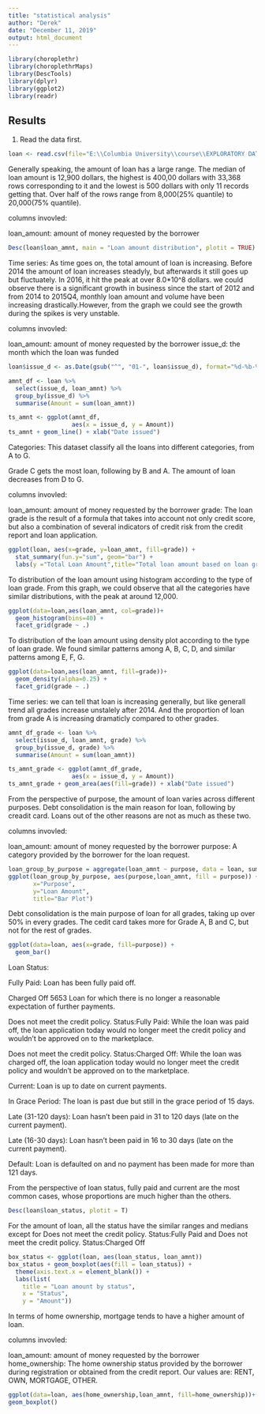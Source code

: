 ```yaml
---
title: "statistical analysis"
author: "Derek"
date: "December 11, 2019"
output: html_document
---
```


```r
library(choroplethr)
library(choroplethrMaps)
library(DescTools)
library(dplyr)
library(ggplot2)
library(readr)
```

## Results

1. Read the data first. 

```r
loan <- read.csv(file="E:\\Columbia University\\course\\EXPLORATORY DATA ANALYSIS\\assignment\\finalproject\\EDAV\\resources/loan.csv", header=TRUE, sep=",")
```

Generally speaking, the amount of loan has a large range. The median of loan amount is 12,900 dollars, the highest is 400,00 dollars with 33,368 rows corresponding to it and the lowest is 500 dollars with only 11 records getting that. 
Over half of the rows range from 8,000(25% quantile) to 20,000(75% quantile).  

columns invovled: 

loan_amount: amount of money requested by the borrower

```r
Desc(loan$loan_amnt, main = "Loan amount distribution", plotit = TRUE)

```


Time series: As time goes on, the total amount of loan is increasing. Before 2014 the amount of loan increases steadyly, but afterwards it still goes up but fluctuately. In 2016, it hit the peak at over 8.0*10^8 dollars. we could observe there is a significant growth in business since the start of 2012 and from 2014 to 2015Q4, monthly loan amount and volume have been increasing drastically.However, from the graph we could see the growth during the spikes is very unstable.

columns invovled: 

loan_amount: amount of money requested by the borrower
issue_d: the month which the loan was funded	

```r
loan$issue_d <- as.Date(gsub("^", "01-", loan$issue_d), format="%d-%b-%Y")

amnt_df <- loan %>% 
  select(issue_d, loan_amnt) %>% 
  group_by(issue_d) %>% 
  summarise(Amount = sum(loan_amnt))

ts_amnt <- ggplot(amnt_df, 
                  aes(x = issue_d, y = Amount))
ts_amnt + geom_line() + xlab("Date issued")
```

Categories:  This dataset classify all the loans into different categories, from A to G.

Grade C gets the most loan, following by B and A. The amount of loan decreases from D to G.

columns invovled: 

loan_amount: amount of money requested by the borrower
grade: The loan grade is the result of a formula that takes into account not only credit score, but also a combination of several indicators of credit risk from the credit report and loan application.

```r
ggplot(loan, aes(x=grade, y=loan_amnt, fill=grade)) +
  stat_summary(fun.y="sum", geom="bar") +
  labs(y ="Total Loan Amount",title="Total loan amount based on loan grade")
```

To distribution of the loan amount using histogram according to the type of loan grade. From this graph, we could observe that all the categories have similar distributions, with the peak at around 12,000. 

```r
ggplot(data=loan,aes(loan_amnt, col=grade))+
  geom_histogram(bins=40) + 
  facet_grid(grade ~ .)
```

To distribution of the loan amount using density plot according to the type of loan grade. We found similar patterns among A, B, C, D, and similar patterns among E, F, G.

```r
ggplot(data=loan,aes(loan_amnt, fill=grade))+
  geom_density(alpha=0.25) + 
  facet_grid(grade ~ .)
```

Time series: we can tell that loan is increasing generally, but like generall trend all grades increase unstalely after 2014. And the proportion of loan from grade A is increasing dramaticly compared to other grades.

```r
amnt_df_grade <- loan %>% 
  select(issue_d, loan_amnt, grade) %>% 
  group_by(issue_d, grade) %>% 
  summarise(Amount = sum(loan_amnt))

ts_amnt_grade <- ggplot(amnt_df_grade, 
                  aes(x = issue_d, y = Amount))
ts_amnt_grade + geom_area(aes(fill=grade)) + xlab("Date issued")
```

From the perspective of purpose, the amount of loan varies across different purposes. Debt consolidation is the main reason for loan, following by creadit card. Loans out of the other reasons are not as much as these two. 

columns invovled: 

loan_amount: amount of money requested by the borrower
purpose: A category provided by the borrower for the loan request.	

```r
loan_group_by_purpose = aggregate(loan_amnt ~ purpose, data = loan, sum)
ggplot(loan_group_by_purpose, aes(purpose,loan_amnt, fill = purpose)) + geom_col() + scale_x_discrete(breaks=NULL) + labs(subtitle="Distribution of loan Amount for Purpose", 
       x="Purpose", 
       y="Loan Amount",
       title="Bar Plot")
```

Debt consolidation is the main purpose of loan for all grades, taking up over 50% in every grades. The cedit card takes more for Grade A, B and C, but not for the rest of grades.

```r
ggplot(data=loan, aes(x=grade, fill=purpose)) +
  geom_bar()   
```

Loan Status:

Fully Paid: Loan has been fully paid off.

Charged Off	5653	Loan for which there is no longer a reasonable expectation of further payments.

Does not meet the credit policy. Status:Fully Paid: While the loan was paid off, the loan application today would no longer meet the credit policy and wouldn’t be approved on to the marketplace.

Does not meet the credit policy. Status:Charged Off: While the loan was charged off, the loan application today would no longer meet the credit policy and wouldn’t be approved on to the marketplace.

Current:	Loan is up to date on current payments.

In Grace Period:	The loan is past due but still in the grace period of 15 days.

Late (31-120 days):	Loan hasn’t been paid in 31 to 120 days (late on the current payment).

Late (16-30 days):	Loan hasn’t been paid in 16 to 30 days (late on the current payment).

Default:	Loan is defaulted on and no payment has been made for more than 121 days.

From the perspective of loan status, fully paid and current are the most common cases, whose proportions are much higher than the others.

```r
Desc(loan$loan_status, plotit = T)

```

For the amount of loan, all the status have the similar ranges and medians except for Does not meet the credit policy. Status:Fully Paid and Does not meet the credit policy. Status:Charged Off

```r
box_status <- ggplot(loan, aes(loan_status, loan_amnt))
box_status + geom_boxplot(aes(fill = loan_status)) +
  theme(axis.text.x = element_blank()) +
  labs(list(
    title = "Loan amount by status",
    x = "Status",
    y = "Amount"))  
```


In terms of home ownership, mortgage tends to have a higher amount of loan. 

columns invovled: 

loan_amount: amount of money requested by the borrower
home_ownership: The home ownership status provided by the borrower during registration or obtained from the credit report. Our values are: RENT, OWN, MORTGAGE, OTHER.

```r
ggplot(data=loan, aes(home_ownership,loan_amnt, fill=home_ownership))+
geom_boxplot()
```


